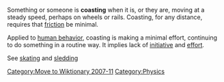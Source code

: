 [[Category:Move to Wiktionary 2007-11]]
{{unreferenced}}
Something or someone is '''coasting''' when it is, or they are, moving at a steady speed, perhaps on wheels or rails. Coasting, for any distance, requires that [[friction]] be minimal.

Applied to [[human behavior]], coasting is making a minimal effort, continuing to do something in a routine way. It implies lack of [[initiative]] and [[effort]].

See [[skating]] and [[sledding]]

[[Category:Physics]]